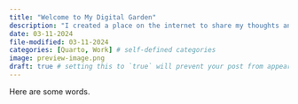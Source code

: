 ```yaml
---
title: "Welcome to My Digital Garden"
description: "I created a place on the internet to share my thoughts and projects."
date: 03-11-2024
file-modified: 03-11-2024
categories: [Quarto, Work] # self-defined categories
image: preview-image.png
draft: true # setting this to `true` will prevent your post from appearing on your listing page until you're ready!
---
```


Here are some words.